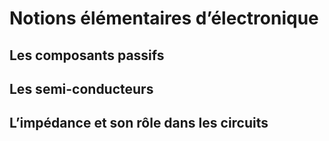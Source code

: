 # Notions élémentaires d'électronique

## Les composants passifs

## Les semi-conducteurs

## L'impédance et son rôle dans les circuits